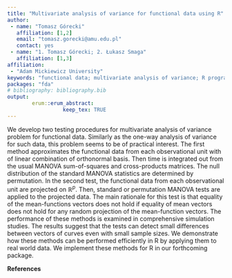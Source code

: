 ```yaml
---
title: "Multivariate analysis of variance for functional data using R"
author:
 - name: "Tomasz Górecki"
   affiliation: [1,2]
   email: "tomasz.gorecki@amu.edu.pl"
   contact: yes
 - name: "1. Tomasz Górecki; 2. Łukasz Smaga"
   affiliation: [1,3]
affiliation:
 - "Adam Mickiewicz University"
keywords: "functional data; multivariate analysis of variance; R program"
packages: "fda"
# bibliography: bibliography.bib
output:  
        erum::erum_abstract:
                  keep_tex: TRUE
---
```


We develop two testing procedures for multivariate analysis of variance
problem for functional data. Similarly as the one-way analysis of
variance for such data, this problem seems to be of practical interest.
The first method approximates the functional data from each
observational unit with of linear combination of orthonormal basis. Then
time is integrated out from the usual MANOVA sum-of-squares and
cross-products matrices. The null distribution of the standard MANOVA
statistics are determined by permutation. In the second test, the
functional data from each observational unit are projected on
ℝ<sup>*p*</sup>. Then, standard or permutation MANOVA tests are applied
to the projected data. The main rationale for this test is that equality
of the mean-functions vectors does not hold if equality of mean vectors
does not hold for any random projection of the mean-function vectors.
The performance of these methods is examined in comprehensive simulation
studies. The results suggest that the tests can detect small differences
between vectors of curves even with small sample sizes. We demonstrate
how these methods can be performed efficiently in R by applying them to
real world data. We implement these methods for R in our forthcoming
package.

**References**

\begin{thebibliography}{12}
 \bibitem{CAFB2010} Cuesta-Albertos, J.A., Febrero-Bande, M. (2010) A simple multiway ANOVA for functional data. Test 19, 537--557.
 
 \bibitem{GS2015} G\'orecki, T., Smaga, \L. (2015) A comparison of tests for the one-way ANOVA problem for functional data. Comput. Statist. 30, 987--1010. 
 
 \bibitem{GS2016} G\'orecki, T., Smaga, \L., Multivariate analysis of variance for functional data (under review)
 
 \bibitem{HK} Horv\'ath, L., Kokoszka, P. (2012) Inference for functional data with applications. Springer, New York.
 
 \bibitem{Retal2009} Ramsay, J.O., Hooker, G., Graves, S. (2009) Functional data analysis with R and MATLAB. Springer, Berlin.
 
 \bibitem{RWGHfda2014} Ramsay, J.O., Wickham, H., Graves, S., Hooker, G. (2014) fda: Functional data analysis. R package version 2.4.3. \url{http://CRAN.R-project.org/package=fda}
 
 \bibitem{RCoreTeam2015} R Core Team (2015) R: a language and environment for statistical computing. R Foundation for Statistical Computing, Vienna, Austria. \url{http://www.R-project.org/}
 
 \bibitem{Z2013} Zhang, J.T. (2013) Analysis of variance for functional data. Chapman $\&$ Hall, London.
 \end{thebibliography}
